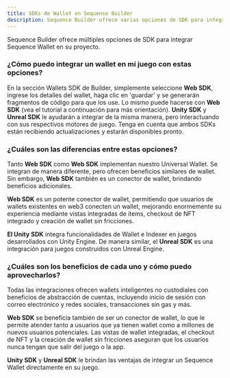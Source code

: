```yaml
---
title: SDKs de Wallet en Sequence Builder
description: Sequence Builder ofrece varias opciones de SDK para integrar Sequence Wallet en proyectos. Al seleccionar Web SDK, Web SDK, Unity SDK o Unreal SDK en la sección Wallets SDK, los usuarios pueden ingresar fácilmente los detalles del wallet y generar fragmentos de código para la integración.
---
```


Sequence Builder ofrece múltiples opciones de SDK para integrar Sequence Wallet en su proyecto.

### ¿Cómo puedo integrar un wallet en mi juego con estas opciones?
En la sección Wallets SDK de Builder, simplemente seleccione **Web SDK**, ingrese los detalles del wallet, haga clic en 'guardar' y se generarán fragmentos de código para que los use. Lo mismo puede hacerse con **Web SDK** (vea el tutorial a continuación para más orientación). **Unity SDK** y **Unreal SDK** le ayudarán a integrar de la misma manera, pero interactuando con sus respectivos motores de juego. Tenga en cuenta que ambos SDKs están recibiendo actualizaciones y estarán disponibles pronto.

### ¿Cuáles son las diferencias entre estas opciones?
Tanto **Web SDK** como **Web SDK** implementan nuestro Universal Wallet. Se integran de manera diferente, pero ofrecen beneficios similares de wallet. Sin embargo, **Web SDK** también es un conector de wallet, brindando beneficios adicionales.

**Web SDK** es un potente conector de wallet, permitiendo que usuarios de wallets existentes en web3 conecten un wallet, mejorando enormemente su experiencia mediante vistas integradas de ítems, checkout de NFT integrado y creación de wallet sin fricciones.

**El Unity SDK** integra funcionalidades de Wallet e Indexer en juegos desarrollados con Unity Engine. De manera similar, el **Unreal SDK** es una integración para juegos construidos con Unreal Engine.

### ¿Cuáles son los beneficios de cada uno y cómo puedo aprovecharlos?
Todas las integraciones ofrecen wallets inteligentes no custodiales con beneficios de abstracción de cuentas, incluyendo inicio de sesión con correo electrónico y redes sociales, transacciones sin gas y más.

**Web SDK** se beneficia también de ser un conector de wallet, lo que le permite atender tanto a usuarios que ya tienen wallet como a millones de nuevos usuarios potenciales. Las vistas de wallet integradas, el checkout de NFT y la creación de wallet sin fricciones aseguran que los usuarios nunca tengan que salir del juego o la app.

**Unity SDK** y **Unreal SDK** le brindan las ventajas de integrar un Sequence Wallet directamente en su juego.